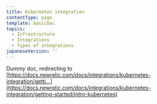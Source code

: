 ```yaml
---
title: Kubernetes integration
contentType: page
template: basicDoc
topics:
  - Infrastructure
  - Integrations
  - Types of integrations
japaneseVersion: ''
---
```


Dummy doc, redirecting to [https://docs.newrelic.com/docs/integrations/kubernetes-integration/getti...](https://docs.newrelic.com/docs/integrations/kubernetes-integration/getting-started/intro-kubernetes)
